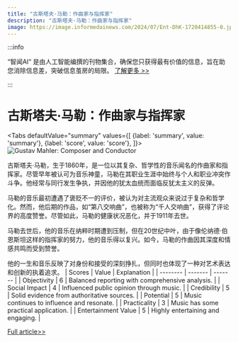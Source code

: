 ```yaml
---
title: "古斯塔夫·马勒：作曲家与指挥家"
description: "古斯塔夫·马勒：作曲家与指挥家"
image: https://image.informedainews.com/2024/07/Ent-DhK-1720414855-0.jpg
---
```



:::info

“智闻AI“ 是由人工智能编撰的刊物集合，确保您只获得最有价值的信息，旨在助您消除信息差，突破信息茧房的局限。  [了解更多 >>](/)

:::

# 古斯塔夫·马勒：作曲家与指挥家


<Tabs
	defaultValue="summary"
	values={[
	{label: 'summary', value: 'summary'},
	{label: 'score', value: 'score'},
]}>
<TabItem value="summary">
<img
  src="https://image.informedainews.com/2024/07/Ent-DhK-1720414855-0.jpg"
  alt="Gustav Mahler: Composer and Conductor"
/>



古斯塔夫·马勒，生于1860年，是一位以其复杂、哲学性的音乐闻名的作曲家和指挥家。尽管早年被认可为音乐神童，马勒在其职业生涯中始终与个人和职业冲突作斗争。他经常与同行发生争执，并因他的犹太血统而面临反犹太主义的反弹。

马勒的音乐最初遭遇了褒贬不一的评价，被认为对主流观众来说过于复杂和哲学化。然而，他后期的作品，如“第八交响曲”，也被称为“千人交响曲”，获得了评论界的高度赞誉。尽管如此，马勒的健康状况恶化，并于1911年去世。

马勒去世后，他的音乐在纳粹时期遭到压制，但在20世纪中叶，由于像伦纳德·伯恩斯坦这样的指挥家的努力，他的音乐得以复兴。如今，马勒的作曲因其深度和情感共鸣而受到赞誉。

他的一生和音乐反映了对身份和接受的深刻挣扎，但同时也体现了一种对艺术表达和创新的执着追求。
</TabItem>
<TabItem value="score">
	| Scores     | Value   | Explanation |
	| -------- | ------- | ------- |
	| Objectivity  | 6    | Balanced reporting with comprehensive analysis.    |
	| Social Impact | 4     | Influenced public opinion through music.    |
	| Credibility    | 5    | Solid evidence from authoritative sources.    |
	| Potential    | 5    | Music continues to influence and resonate.    |
	| Practicality    | 3    | Music has some practical application.    |
	| Entertainment Value    | 5    | Highly entertaining and engaging.    |
</TabItem>
</Tabs>

[Full article>>](https://matters.town/a/z77twyq6h3jf)
